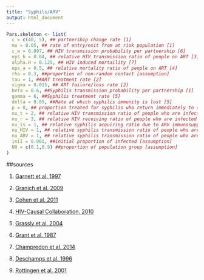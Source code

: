 ---
title: "Syphils/ARV"
output: html_document
---

```{r parms}
Pars.skeleton <- list(
  c = c(40, 5),	## partnership change rate [1]
  mu = 0.05, ## rate of entry/exit from at risk population [1]
  c_w = 0.097, ## HIV transmission probability per partnership [6]
  eps_b = 0.04, ## relative HIV transmission ratio of people on ART [3]
  alpha.H = 0.125, ## HIV induced mortaility [7]
  eps_a = 0.5, ## relative mortality ratio of people on ART [4]
  rho = 0.3, ##proportion of non-random contact [assumption]
  tau = 1, ##ART treatment rate [2]
  sigma = 0.015, ## ART failure/loss rate [2]
  beta = 0.6, ##Syphilis transmission probability per partnership [1]
  gamma = 6, ##Syphilis treatment rate [5]
  delta = 0.05, ##Rate at which syphilis immunity is lost [5]
  p = 0, ## proportion treated for syphilis who return immediately to susceptible [5]
  nu_t = 2, ## relative HIV transmission ratio of people who are infected with syphilis [8]
  nu_r = 3, ## relative HIV receiving ratio of people who are infected with syphilis [9]
  nu_is = 1, ## relative syphilis acquiring ratio due to ARV immunosuppression [assumption]
  nu_HIV = 1, ## relative syphilis transmission ratio of people who are infected with HIV [assumption]
  nu_ARV = 1, ## relative syphilis transmission ratio of people who are being treated with ARV [assumption]
  iniI = 0.001, ##initial proportion of infected [assumption]
  N0 = c(0.1,0.9) ##proportion of population group [assumption]
)
```


##sources

1) [Garnett et al. 1997](http://journals.lww.com/stdjournal/Abstract/1997/04000/The_Natural_History_of_Syphilis__Implications_for.2.aspx)

2) [Granich et al. 2009](http://www.sciencedirect.com/science/article/pii/S0140673608616979)

3) [Cohen et al. 2011](http://www.ncbi.nlm.nih.gov/pmc/articles/PMC3200068/?_escaped_fragment_=po=43.7500)

4) [HIV-Causal Collaboration. 2010](http://www.ncbi.nlm.nih.gov/pmc/articles/PMC2920287/)

5) [Grassly et al. 2004](http://www.ncbi.nlm.nih.gov/m/pubmed/15674292/)

6) [Grant et al. 1987](http://www.jstor.org/stable/30136523?seq=1#page_scan_tab_contents)

7) [Champredon et al. 2014](http://journals.plos.org/plosone/article?id=10.1371/journal.pone.0082906)

8) [Deschamps et al. 1996](http://annals.org/article.aspx?articleid=709884)

9) [Rottingen et al. 2001](http://journals.lww.com/stdjournal/Abstract/2001/10000/A_Systematic_Review_of_the_Epidemiologic.5.aspx)